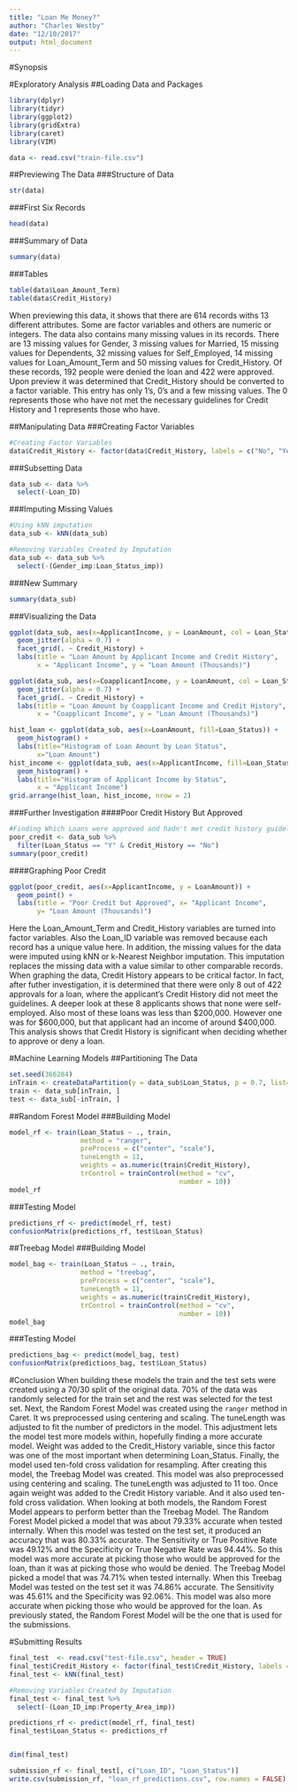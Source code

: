 ```yaml
---
title: "Loan Me Money?"
author: "Charles Westby"
date: "12/10/2017"
output: html_document
---
```


#Synopsis

#Exploratory Analysis
##Loading Data and Packages
```r
library(dplyr)
library(tidyr)
library(ggplot2)
library(gridExtra)
library(caret)
library(VIM)

data <- read.csv("train-file.csv")
```

##Previewing The Data
###Structure of Data
```r
str(data)
```

###First Six Records
```r
head(data)
```

###Summary of Data
```r
summary(data)
```

###Tables
```r
table(data$Loan_Amount_Term)
table(data$Credit_History)
```

When previewing this data, it shows that there are 614 records withs 13 different attributes. Some are factor variables and others are numeric or integers. The data also contains many missing values in its records. There are 13 missing values for Gender, 3 missing values for Married, 15 missing values for Dependents, 32 missing values for Self_Employed, 14 missing values for Loan_Amount_Term and 50 missing values for Credit_History. Of these records, 192 people were denied the loan and 422 were approved. 
Upon preview it was determined that Credit_History should be converted to a factor variable. This entry has only 1's, 0's and a few missing values. The 0 represents those who have not met the necessary guidelines for Credit History and 1 represents those who have.  

##Manipulating Data
###Creating Factor Variables
```r
#Creating Factor Variables
data$Credit_History <- factor(data$Credit_History, labels = c("No", "Yes"))
```

###Subsetting Data
```r
data_sub <- data %>%
  select(-Loan_ID)
```

###Imputing Missing Values
```r
#Using kNN imputation
data_sub <- kNN(data_sub)

#Removing Variables Created by Imputation
data_sub <- data_sub %>%
  select(-(Gender_imp:Loan_Status_imp))
```

###New Summary
```r
summary(data_sub)
```

###Visualizing the Data
```r
ggplot(data_sub, aes(x=ApplicantIncome, y = LoanAmount, col = Loan_Status)) +
  geom_jitter(alpha = 0.7) +
  facet_grid(. ~ Credit_History) +
  labs(title = "Loan Amount by Applicant Income and Credit History",
       x = "Applicant Income", y = "Loan Amount (Thousands)")

```

```r
ggplot(data_sub, aes(x=CoapplicantIncome, y = LoanAmount, col = Loan_Status)) +
  geom_jitter(alpha = 0.7) +
  facet_grid(. ~ Credit_History) + 
  labs(title = "Loan Amount by Coapplicant Income and Credit History",
       x = "Coapplicant Income", y = "Loan Amount (Thousands)")
```

```r
hist_loan <- ggplot(data_sub, aes(x=LoanAmount, fill=Loan_Status)) +
  geom_histogram() +
  labs(title="Histogram of Loan Amount by Loan Status",
       x="Loan Amount")
hist_income <- ggplot(data_sub, aes(x=ApplicantIncome, fill=Loan_Status)) +
  geom_histogram() +
  labs(title="Histogram of Applicant Income by Status",
       x = "Applicant Income")
grid.arrange(hist_loan, hist_income, nrow = 2)
```

###Further Investigation
####Poor Credit History But Approved
```r
#Finding Which Loans were approved and hadn't met credit history guidelines
poor_credit <- data_sub %>%
  filter(Loan_Status == "Y" & Credit_History == "No")
summary(poor_credit)
```

####Graphing Poor Credit
```r
ggplot(poor_credit, aes(x=ApplicantIncome, y = LoanAmount)) +
  geom_point() +
  labs(title = "Poor Credit but Approved", x= "Applicant Income",
       y= "Loan Amount (Thousands)")
```


Here the Loan_Amount_Term and Credit_History variables are turned into factor variables. Also the Loan_ID variable was removed because each record has a unique value here. In addition, the missing values for the data were imputed using kNN or k-Nearest Neighbor imputation. This imputation replaces the missing data with a value similar to other comparable records. 
When graphing the data, Credit History appears to be critical factor. In fact, after futher investigation, it is determined that there were only 8 out of 422 approvals for a loan, where the applicant's Credit History did not meet the guidelines. A deeper look at these 8 applicants shows that none were self-employed. Also most of these loans was less than $200,000. However one was for $600,000, but that applicant had an income of around $400,000. This analysis shows that Credit History is significant when deciding whether to approve or deny a loan.

#Machine Learning Models
##Partitioning The Data
```r
set.seed(366284)
inTrain <- createDataPartition(y = data_sub$Loan_Status, p = 0.7, list=FALSE)
train <- data_sub[inTrain, ]
test <- data_sub[-inTrain, ]
```

##Random Forest Model
###Building Model
```r
model_rf <- train(Loan_Status ~ ., train, 
                  method = "ranger",
                  preProcess = c("center", "scale"),
                  tuneLength = 11, 
                  weights = as.numeric(train$Credit_History),
                  trControl = trainControl(method = "cv", 
                                           number = 10))
model_rf
```

###Testing Model
```r
predictions_rf <- predict(model_rf, test)
confusionMatrix(predictions_rf, test$Loan_Status)
```

##Treebag Model
###Building Model
```r
model_bag <- train(Loan_Status ~ ., train, 
                  method = "treebag",
                  preProcess = c("center", "scale"),
                  tuneLength = 11, 
                  weights = as.numeric(train$Credit_History),
                  trControl = trainControl(method = "cv", 
                                           number = 10))
model_bag
```

###Testing Model
```r
predictions_bag <- predict(model_bag, test)
confusionMatrix(predictions_bag, test$Loan_Status)
```

#Conclusion
When building these models the train and the test sets were created using a 70/30 split of the original data. 70% of the data was randomly selected for the train set and the rest was selected for the test set. 
Next, the Random Forest Model was created using the `ranger` method in Caret. It ws preprocessed using centering and scaling. The tuneLength was adjusted to fit the number of predictors in the model. This adjustment lets the model test more models within, hopefully finding a more accurate model. Weight was added to the Credit_History variable, since this factor was one of the most important when determining Loan_Status. Finally, the model used ten-fold cross validation for resampling. 
After creating this model, the Treebag Model was created. This model was also preprocessed using centering and scaling. The tuneLength was adjusted to 11 too. Once again weight was added to the Credit History variable. And it also used ten-fold cross validation. 
When looking at both models, the Random Forest Model appears to perform better than the Treebag Model. The Random Forest Model picked a model that was about 79.33% accurate when tested internally. When this model was tested on the test set, it produced an accuracy that was 80.33% accurate. The Sensitivity or True Positive Rate was 49.12% and the Specificity or True Negative Rate was 94.44%. So this model was more accurate at picking those who would be approved for the loan, than it was at picking those who would be denied. The Treebag Model picked a model that was 74.71% when tested internally. When this Treebag Model was tested on the test set it was 74.86% accurate. The Sensitivity was 45.61% and the Specificity was 92.06%. This model was also more accurate when picking those who would be approved for the loan. As previously stated, the Random Forest Model will be the one that is used for the submissions.

#Submitting Results
```r
final_test  <- read.csv("test-file.csv", header = TRUE)
final_test$Credit_History <- factor(final_test$Credit_History, labels = c("No", "Yes"))
final_test <- kNN(final_test)

#Removing Variables Created by Imputation
final_test <- final_test %>%
  select(-(Loan_ID_imp:Property_Area_imp))

predictions_rf <- predict(model_rf, final_test)
final_test$Loan_Status <- predictions_rf 


dim(final_test)

submission_rf <- final_test[, c("Loan_ID", "Loan_Status")]
write.csv(submission_rf, "loan_rf_predictions.csv", row.names = FALSE)

```